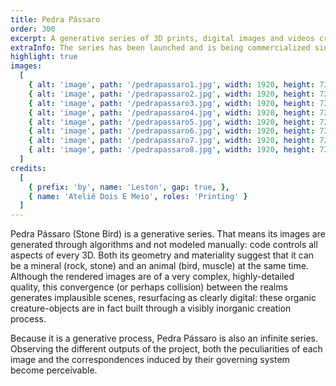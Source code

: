 ```yaml
---
title: Pedra Pássaro
order: 300
excerpt: A generative series of 3D prints, digital images and videos created from impossible forms and textures, organic and indecisive. 
extraInfo: The series has been launched and is being commercialized since 2021 as unique prints (1/1) and NFTs.<br /><br />[Objkt.com](https://objkt.com/profile/leston/created), [Teia](https://teia.art/leston), [Foundation](https://foundation.app/@leston)
highlight: true
images:
  [
    { alt: 'image', path: '/pedrapassaro1.jpg', width: 1920, height: 720 },
    { alt: 'image', path: '/pedrapassaro2.jpg', width: 1920, height: 720 },
    { alt: 'image', path: '/pedrapassaro3.jpg', width: 1920, height: 720 },
    { alt: 'image', path: '/pedrapassaro4.jpg', width: 1920, height: 720 },
    { alt: 'image', path: '/pedrapassaro5.jpg', width: 1920, height: 720 },
    { alt: 'image', path: '/pedrapassaro6.jpg', width: 1920, height: 720 },
    { alt: 'image', path: '/pedrapassaro7.jpg', width: 1920, height: 720 },
    { alt: 'image', path: '/pedrapassaro8.jpg', width: 1920, height: 720 },
  ]
credits:
  [
    { prefix: 'by', name: 'Leston', gap: true, },
    { name: 'Ateliê Dois E Meio', roles: 'Printing' }
  ]
---
```

Pedra Pássaro (Stone Bird) is a generative series. That means its images are generated through algorithms and not modeled manually: code controls all aspects of every 3D. Both its geometry and materiality suggest that it can be a mineral (rock, stone) and an animal (bird, muscle) at the same time. Although the rendered images are of a very complex, highly-detailed quality, this convergence (or perhaps collision) between the realms generates implausible scenes, resurfacing as clearly digital: these organic creature-objects are in fact built through a visibly inorganic creation process.

Because it is a generative process, Pedra Pássaro is also an infinite series. Observing the different outputs of the project, both the peculiarities of each image and the correspondences induced by their governing system become perceivable.
